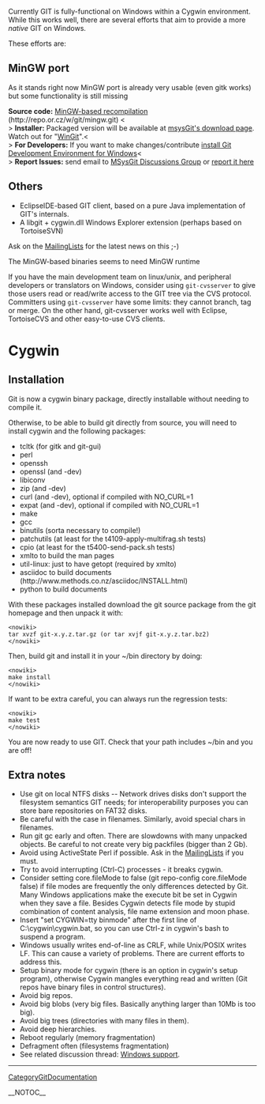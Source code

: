 Currently GIT is fully-functional on Windows within a Cygwin environment. While this works well, there are several efforts that aim to provide a more <i>native</i> GIT on Windows.

These efforts are:

== MinGW port ==
As it stands right now MinGW port is already very usable (even gitk works) but some functionality is still missing

<b>Source code:</b> [http://repo.or.cz/w/git/mingw.git MinGW-based recompilation] (http://repo.or.cz/w/git/mingw.git) <<BR>>
<b>Installer:</b> Packaged version will be available at [http://code.google.com/p/msysgit/downloads/list msysGit's download page].  Watch out for "[[WinGit]]".<<BR>>
<b>For Developers:</b> If you want to make changes/contribute [http://code.google.com/p/msysgit/ install Git Development Environment for Windows]<<BR>>
<b>Report Issues:</b> send email to [http://groups.google.com/group/msysgit MSysGit Discussions Group] or [http://code.google.com/p/msysgit/issues/list report it here]

== Others ==
* EclipseIDE-based GIT client, based on a pure Java implementation of GIT's internals.
* A libgit + cygwin.dll Windows Explorer extension (perhaps based on TortoiseSVN)
Ask on the [[MailingLists]] for the latest news on this ;-)

The MinGW-based binaries seems to need MinGW runtime

If you have the main development team on linux/unix, and peripheral developers or translators on Windows, consider using <code><nowiki>git-cvsserver</nowiki></code> to give those users read or read/write access to the GIT tree via the CVS protocol. Committers using <code><nowiki>git-cvsserver</nowiki></code> have some limits: they cannot branch, tag or merge. On the other hand, git-cvsserver works well with Eclipse, TortoiseCVS and other easy-to-use CVS clients.

= Cygwin =
== Installation ==
Git is now a cygwin binary package, directly installable without needing to compile it.

Otherwise, to be able to build git directly from source, you will need to install cygwin and the following packages:

* tcltk (for gitk and git-gui)
* perl
* openssh
* openssl (and -dev)
* libiconv
* zip (and -dev)
* curl (and -dev), optional if compiled with NO_CURL=1
* expat (and -dev), optional if compiled with NO_CURL=1
* make
* gcc
* binutils (sorta necessary to compile!)
* patchutils (at least for the t4109-apply-multifrag.sh tests)
* cpio (at least for the t5400-send-pack.sh tests)
* xmlto to build the man pages
* util-linux: just to have getopt (required by xmlto)
* asciidoc to build documents (http://www.methods.co.nz/asciidoc/INSTALL.html)
* python to build documents
With these packages installed download the git source package from the git homepage and then unpack it with:

<pre><nowiki>
tar xvzf git-x.y.z.tar.gz (or tar xvjf git-x.y.z.tar.bz2)
</nowiki></pre>
Then, build git and install it in your ~/bin directory by doing:

<pre><nowiki>
make install
</nowiki></pre>
If want to be extra careful, you can always run the regression tests:

<pre><nowiki>
make test
</nowiki></pre>
You are now ready to use GIT. Check that your path includes ~/bin and you are off!

== Extra notes ==
* Use git on local NTFS disks -- Network drives disks don't support the filesystem semantics GIT needs; for interoperability purposes you can store bare repositories on FAT32 disks.
* Be careful with the case in filenames. Similarly, avoid special chars in filenames.
* Run git gc early and often. There are slowdowns with many unpacked objects. Be careful to not create very big packfiles (bigger than 2 Gb).
* Avoid using ActiveState Perl if possible. Ask in the [[MailingLists]] if you must.
* Try to avoid interrupting (Ctrl-C) processes - it breaks cygwin.
* Consider setting core.fileMode to false (git repo-config core.fileMode false) if file modes are frequently the only differences detected by Git. Many Windows applications make the execute bit be set in Cygwin when they save a file. Besides Cygwin detects file mode by stupid combination of content analysis, file name extension and moon phase.
* Insert "set CYGWIN=tty binmode" after the first line of C:\cygwin\cygwin.bat, so you can use Ctrl-z in cygwin's bash to suspend a program.
* Windows usually writes end-of-line as CRLF, while Unix/POSIX writes LF. This can cause a variety of problems. There are current efforts to address this.
* Setup binary mode for cygwin (there is an option in cygwin's setup program), otherwise Cygwin mangles everything read and written (Git repos have binary files in control structures).
* Avoid big repos.
* Avoid big blobs (very big files. Basically anything larger than 10Mb is too big).
* Avoid big trees (directories with many files in them).
* Avoid deep hierarchies.
* Reboot regularly (memory fragmentation)
* Defragment often (filesystems fragmentation)
* See related discussion thread: [http://thread.gmane.org/gmane.comp.version-control.git/53680 Windows support].

----
[[CategoryGitDocumentation]]

__NOTOC__